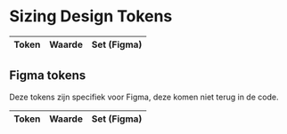 
<Meta title="Design Tokens/Common/Afmetingen" />

# Sizing Design Tokens

<DesignTokenOverview>
  <table>
    <thead>
      <tr>
        <th>Token</th>
        <th>Waarde</th>
        <th>Set (Figma)</th>
      </tr>
    </thead>
    <tbody>
      <DesignTokenSizingPreview token="lux.size.target" value="3rem" set="product" />
      <DesignTokenSizingPreview token="lux.size.icon" value="1rem" set="product" />
    </tbody>
  </table>

## Figma tokens

Deze tokens zijn specifiek voor Figma, deze komen niet terug in de code.

  <table>
    <thead>
      <tr>
        <th>Token</th>
        <th>Waarde</th>
        <th>Set (Figma)</th>
      </tr>
    </thead>
    <tbody>
      <DesignTokenSizingPreview token="figma.size.icon.wrapper-height" value="figma.viewport.size.icon.wrapper-height" set="common" />
      <DesignTokenSizingPreview token="figma.viewport.size.icon.wrapper-height" value="1.75rem" set="viewport" />
      <DesignTokenSizingPreview token="figma.screen-size" value="90rem" set="viewport" />
    </tbody>
  </table>
</DesignTokenOverview>

